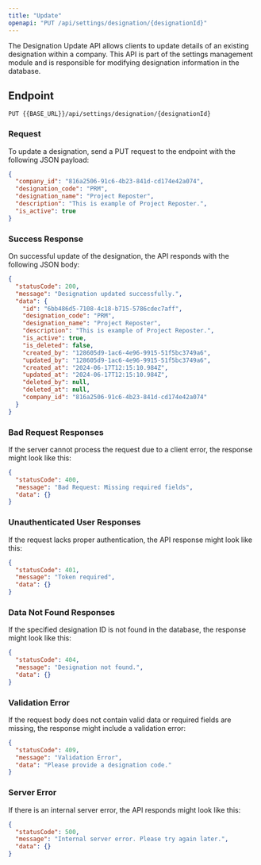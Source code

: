 ---
title: "Update"
openapi: "PUT /api/settings/designation/{designationId}"
---

The Designation Update API allows clients to update details of an existing designation within a company. This API is part of the settings management module and is responsible for modifying designation information in the database.

## Endpoint

`PUT {{BASE_URL}}/api/settings/designation/{designationId}`

### Request

To update a designation, send a PUT request to the endpoint with the following JSON payload:

```json
{
  "company_id": "816a2506-91c6-4b23-841d-cd174e42a074",
  "designation_code": "PRM",
  "designation_name": "Project Reposter",
  "description": "This is example of Project Reposter.",
  "is_active": true
}
```

### Success Response

On successful update of the designation, the API responds with the following JSON body:

```json
{
  "statusCode": 200,
  "message": "Designation updated successfully.",
  "data": {
    "id": "6bb486d5-7108-4c18-b715-5786cdec7aff",
    "designation_code": "PRM",
    "designation_name": "Project Reposter",
    "description": "This is example of Project Reposter.",
    "is_active": true,
    "is_deleted": false,
    "created_by": "128605d9-1ac6-4e96-9915-51f5bc3749a6",
    "updated_by": "128605d9-1ac6-4e96-9915-51f5bc3749a6",
    "created_at": "2024-06-17T12:15:10.984Z",
    "updated_at": "2024-06-17T12:15:10.984Z",
    "deleted_by": null,
    "deleted_at": null,
    "company_id": "816a2506-91c6-4b23-841d-cd174e42a074"
  }
}
```

### Bad Request Responses

If the server cannot process the request due to a client error, the response might look like this:

```json
{
  "statusCode": 400,
  "message": "Bad Request: Missing required fields",
  "data": {}
}
```

### Unauthenticated User Responses

If the request lacks proper authentication, the API response might look like this:

```json
{
  "statusCode": 401,
  "message": "Token required",
  "data": {}
}
```

### Data Not Found Responses

If the specified designation ID is not found in the database, the response might look like this:

```json
{
  "statusCode": 404,
  "message": "Designation not found.",
  "data": {}
}
```

### Validation Error

If the request body does not contain valid data or required fields are missing, the response might include a validation error:

```json
{
  "statusCode": 409,
  "message": "Validation Error",
  "data": "Please provide a designation code."
}
```

### Server Error

If there is an internal server error, the API responds might look like this:

```json
{
  "statusCode": 500,
  "message": "Internal server error. Please try again later.",
  "data": {}
}
```
